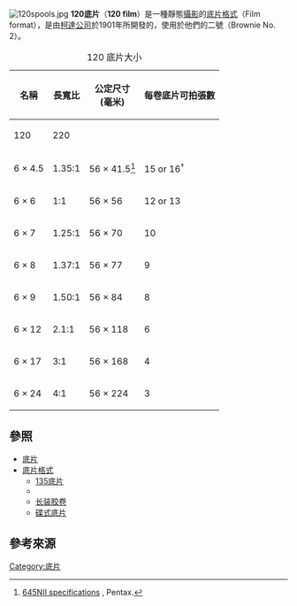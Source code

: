 {{Expand|time=2012-02-12}}
[[File:120spools.jpg|thumb]]
'''120底片'''（'''120 film'''）是一種靜態[[攝影|攝影]]的[[底片格式|底片格式]]（Film format），是由[[伊士曼柯達公司|柯達公司]]於1901年所開發的，使用於他們的{{tsl|en|Brownie (camera)|布朗尼 (攝影機)|布朗尼攝影機}}二號（Brownie No. 2）。

{|class="wikitable"
|+120 底片大小
|-
! rowspan=2 | 名稱
! rowspan=2 | 長寬比
! rowspan=2 | 公定尺寸<br>(毫米)
! colspan=2 | 每卷底片可拍張數
|-
! 120 !! 220
|-
! 6 × 4.5
| 1.35:1 || 56 × 41.5<ref>[http://www.pentax.jp/english/imaging/filmcamera/medium/645n2/spec.html 645NII specifications] {{Wayback|url=http://www.pentax.jp/english/imaging/filmcamera/medium/645n2/spec.html |date=20100318063725 }}, Pentax.</ref> || 15 or 16<sup>†</sup> || 30-32
|-
! 6 × 6
| 1:1 || 56 × 56 || 12 or 13 || 24-27
|-
! 6 × 7
| 1.25:1 || 56 × 70 || 10 || 21
|-
! 6 × 8
| 1.37:1 || 56 × 77 || 9 || 19
|-
! 6 × 9
| 1.50:1 || 56 × 84 || 8 || 18
|-
! 6 × 12
| 2.1:1 || 56 × 118 || 6 || 12
|-
! 6 × 17
| 3:1 || 56 × 168 || 4 || 9
|-
! 6 × 24
| 4:1 || 56 × 224 || 3 || 6
|}

== 參照 ==
* [[底片|底片]]
* [[底片格式|底片格式]]
**[[135底片|135底片]]
**{{tsl|en|616 film|616底片}}
**[[长装胶卷|长装胶卷]]
**[[碟式底片|碟式底片]]

==參考來源==
{{commonscat|120 film}}
<references/>

{{摄影小作品}}
{{Photography}}
[[Category:底片|Category:底片]]